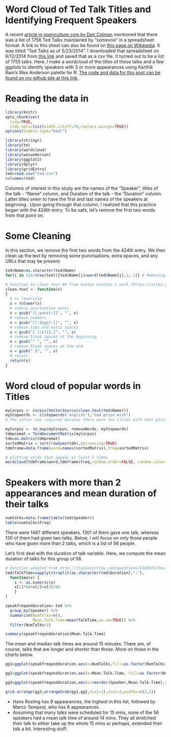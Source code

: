 Word Cloud of Ted Talk Titles and Identifying Frequent Speakers 
==============================================================

A recent [article in openculture.com by Dan Colman](http://www.openculture.com/2014/06/1756-ted-talks-listed-in-a-neat-spreadsheet.html) mentioned that there was a list of 1756 Ted Talks maintained by "someone" in a spreadsheet format. A link to this sheet can also be found on [this page on Wikipedia](http://en.wikipedia.org/wiki/List_of_TED_speakers). It was titled "Ted Talks as of 5/23/2014". I downloaded that spreadsheet on 6/12/2014 from [this link](https://spreadsheets.google.com/ccc?hl=en&key=pjGlYH-8AK8ffDa6o2bYlXg&hl=en#gid=0) and saved that as a csv file. It turned out to be a list of 1755 talks. Here, I make a wordcloud of the titles of these talks and a few ggplots to identify speakers with 3 or more appearances using Karthik Ram's Wes Anderson palette for R. [The code and data for this post can be found on my github site at this link.](https://github.com/patilv/ted)   

# Reading the data in

```r
library(knitr)
opts_chunk$set(
  tidy=TRUE,
  tidy.opts=list(width.cutoff=70,replace.assign=TRUE))
options(xtable.type="html")
```


```r

library(stringr)
library(tm)
library(wordcloud)
library(wesanderson)
library(ggplot2)
library(dplyr)
library(gridExtra)
ted=read.csv("ted.csv")
colnames(ted)
```
  
Columns of interest in this study are the names of the "Speaker", titles of the talk - "Name" column, and Duration of the talk - the "Duration" column. Latter titles seem to have the first and last names of the speakers at beginning . Upon going through that column, I realized that this practice began with the 424th entry. To be safe, let's remove the first two words from that point on. 

# Some Cleaning
  
In this section, we remove the first two words from the 424th entry. We then clean up the text by removing some punctuations, extra spaces, and any URLs that may be present.  

```r
ted$Name=as.character(ted$Name)
for(i in 424:nrow(ted)){ted$Name[i]=word(ted$Name[i],3,-1)} # Removing first two words from row 424 onwards

# Function to clean text ## from Gaston Sanchez's work (https://sites.google.com/site/miningtwitter/questions/talking-about/wordclouds/comparison-cloud)
clean.text <- function(x)
{
  # to lowercase
  x = tolower(x)
  # remove punctuation marks
  x = gsub("[[:punct:]]", "", x)
  # remove numbers
  x = gsub("[[:digit:]]", "", x)
  # remove tabs and extra spaces
  x = gsub("[ |\t]{2,}", "", x)
  # remove blank spaces at the beginning
  x = gsub("^ ", "", x)
  # remove blank spaces at the end
  x = gsub(" $", "", x)
  # result
  return(x)
}

```

# Word cloud of popular words in Titles

```r
myCorpus <- Corpus(VectorSource(clean.text(ted$Name)))
myStopwords <- c(stopwords('english'),"ted prize wish")
# The latter was required because there were few titles with that phrase

myCorpus <- tm_map(myCorpus, removeWords, myStopwords)  
tdmpremat = TermDocumentMatrix(myCorpus)
tdm=as.matrix(tdmpremat)
sortedMatrix = sort(rowSums(tdm),decreasing=TRUE) 
tdmframe=data.frame(word=names(sortedMatrix),freq=sortedMatrix)

# plotting words that appear at least 5 times
wordcloud(tdmframe$word,tdmframe$freq,random.order=FALSE, random.color=FALSE, min.freq=5,scale=c(5,.2),colors=wes.palette(5,"Darjeeling"))

```

# Speakers with more than 2 appearances and mean duration of their talks


```r
numtalks=data.frame(table(ted$Speaker))
table(numtalks$Freq)
```

There were 1487 different speakers. 1301 of them gave one talk, whereas 130 of them had given two talks. Below, I will focus on only those people who have given more than 2 talks, which is a list of 56 people. 

Let's first deal with the duration of talk variable. Here, we compute the mean duration of talks for this group of 56.

```r

# Function adapted from http://stackoverflow.com/questions/5186972/how-to-convert-time-mmss-to-decimal-form-in-r
ted$TalkTime=sapply(strsplit(as.character(ted$Duration),":"),
  function(x) {
    x <- as.numeric(x)
    x[1]*60+x[2]+x[3]/60
    }
)

speakfreqandduration= ted %>% 
  group_by(Speaker) %>%
  summarise(NumTalks=n(),
            Mean.Talk.Time=mean(TalkTime,na.rm=TRUE)) %>%
  filter(NumTalks>2) 

summary(speakfreqandduration$Mean.Talk.Time)

```

The mean and median talk times are around 15 minutes. There are, of course, talks that are longer and shorter than those. More on those in the charts below.

```r

gg1=ggplot(speakfreqandduration,aes(x=NumTalks,fill=as.factor(NumTalks)))+scale_x_continuous(breaks=1:10)+geom_histogram() + xlab("Number of talks")+ ggtitle("Number of talks")+ scale_fill_manual(values = wes.palette(5, "Darjeeling2"))+theme_bw()+theme(legend.position="none")

gg2=ggplot(speakfreqandduration,aes(x=Mean.Talk.Time, fill=as.factor(NumTalks)))+scale_x_continuous(breaks=c(5,10,15,20,25,30,35,40,45,50,55,60,65,70))+geom_histogram()+scale_fill_manual(values = wes.palette(5, "Darjeeling2"))+ggtitle("Mean talk time")+theme_bw() + theme(legend.position="none")+scale_y_continuous(breaks=1:10)

gg3=ggplot(speakfreqandduration,aes(x=reorder(Speaker,Mean.Talk.Time),y=Mean.Talk.Time, fill=as.factor(NumTalks)))+ scale_fill_manual(values = wes.palette(5, "Darjeeling2"), name=("Number of\nTalks"))+geom_bar(stat="identity")+xlab("Speaker")+theme_bw()+theme(axis.text.y=element_text(size=8),axis.title.y=element_blank())+coord_flip()+ggtitle("Speakers, mean talk time, and number of talks")

grid.arrange(gg3,arrangeGrob(gg1,gg2,ncol=1),ncol=2,widths=c(2,1))

```

* Hans Rosling has 9 appearances, the highest in this list, followed by Marco Tempest, who has 6 appearances. 
* Assuming that many talks were scheduled for 15 mins, none of the 56 speakers had a mean talk time of around 14 mins. They all stretched their talk to either take up the whole 15 mins or perhaps, extended their talk a bit. Interesting stuff.
